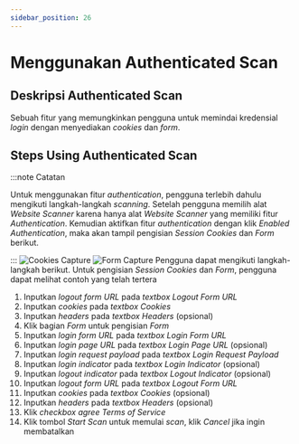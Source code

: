 ```yaml
---
sidebar_position: 26
---
```


# Menggunakan Authenticated Scan

## Deskripsi Authenticated Scan
Sebuah fitur yang memungkinkan pengguna untuk memindai kredensial *login* dengan menyediakan *cookies* dan *form*.

## Steps Using Authenticated Scan

:::note Catatan

Untuk menggunakan fitur *authentication*, pengguna terlebih dahulu mengikuti langkah-langkah *scanning*. Setelah pengguna memilih alat *Website Scanner* karena hanya alat *Website Scanner* yang memiliki fitur *Authentication*. Kemudian aktifkan  fitur *authentication* dengan klik *Enabled Authentication*,  maka akan tampil pengisian *Session Cookies* dan *Form* berikut.

:::
![Cookies Capture](/img/capture/cookies.png) ![Form Capture](/img/capture/form.png)
Pengguna dapat mengikuti langkah-langkah berikut.
Untuk pengisian *Session Cookies* dan *Form*, pengguna dapat melihat contoh yang telah tertera
1. Inputkan *logout form URL* pada *textbox Logout Form URL*
2. Inputkan *cookies* pada *textbox Cookies*
3. Inputkan *headers* pada *textbox Headers* (opsional)
4. Klik bagian *Form* untuk pengisian *Form*
5. Inputkan *login form URL* pada *textbox Login Form URL*
6. Inputkan *login page URL* pada *textbox Login Page URL* (opsional)
7. Inputkan *login request payload* pada *textbox Login Request Payload* 
8. Inputkan *login indicator* pada *textbox Login Indicator* (opsional)
9. Inputkan *logout indicator* pada *textbox Logout Indicator* (opsional)
10. Inputkan *logout form URL* pada *textbox Logout Form URL*
11. Inputkan *cookies* pada *textbox Cookies* (opsional)
12. Inputkan *headers* pada *textbox Headers* (opsional)
13. Klik *checkbox agree Terms of Service*
14. Klik tombol *Start Scan* untuk memulai *scan*, klik *Cancel* jika ingin membatalkan
